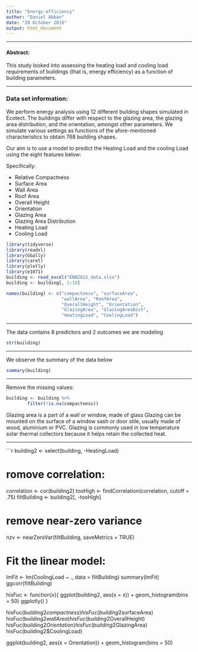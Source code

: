---
title: "Energy-efficiency"
author: "Daniel Abban"
date: "20 October 2016"
output: html_document
---

***

#### Abstract: 
This study looked into assessing the heating load and cooling load requirements of buildings (that is, energy efficiency) as a function of building parameters.


***

### Data set information:

We perform energy analysis using 12 different building shapes simulated in Ecotect. The buildings differ with respect to the glazing area, the glazing area distribution, and the orientation, amongst other parameters. We simulate various settings as functions of the afore-mentioned characteristics to obtain 768 building shapes.


Our aim is to use a model to predict the Heating Load and the cooling Load using the eight features below:

Specifically: 

* Relative Compactness 
* Surface Area 
* Wall Area 
* Roof Area 
* Overall Height 
* Orientation 
* Glazing Area 
* Glazing Area Distribution 
* Heating Load 
* Cooling Load

```{r echo=FALSE, message=FALSE}
library(tidyverse)
library(readxl)
library(GGally)
library(caret)
library(plotly)
library(e1071)
building <- read_excel("ENB2012_data.xlsx")
building <- building[, 1:10]
```


```{r echo=FALSE}

names(building) <- c("compactness", "surfaceArea",
                     "wallArea", "RoofArea",
                     "OverallHeight", "Orientation",
                     "GlazingArea", "GlazingAreaDist",
                     "HeatingLoad", "CoolingLoad")
```

***

The data contains 8 predictors and 2 outcomes we are modeling
```{r echo=FALSE}
str(building)
```

***

We observe the summary of the data below
```{r}
summary(building)
```

***

Remove the missing values:
```{r}
building <- building %>%
        filter(!is.na(compactness))

```

 
 
 Glazing area is a part of a wall or window, made of glass
 Glazing can be mounted on the surface of a window sash or door stile, usually made of wood, aluminium or PVC.
 Glazing is commonly used in low temperature solar thermal collectors because it helps retain the collected heat.

***

```{r}
building2 <- select(building, -HeatingLoad)

# romove correlation:
correlation <- cor(building2)
tooHigh <- findCorrelation(correlation, cutoff = .75)
filtBuilding <- building2[, -tooHigh]


# remove near-zero variance
nzv <- nearZeroVar(filtBuilding, saveMetrics = TRUE)

# Fit the linear model:
lmFit <- lm(CoolingLoad ~ ., data = filtBuilding)
summary(lmFit)
ggcorr(filtBuilding)


hisFuc <- function(x){
        ggplot(building2, aes(x = x)) +
                geom_histogram(bins = 50)
        ggplotly()
}

hisFuc(building2$compactness)
hisFuc(building2$surfaceArea)
hisFuc(building2$wallArea)
hisFuc(building2$OverallHeight)
hisFuc(building2$Orientation)
hisFuc(building2$GlazingArea)
hisFuc(building2$CoolingLoad)


ggplot(building2, aes(x = Orientation)) +
        geom_histogram(bins = 50)
